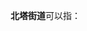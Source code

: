 '''北塔街道'''可以指：
{{PRC admin/disambig|21/01/05/021/000|21/13/02/002/000}}
{{disambig|cat=四字乡级行政区划消歧义}}